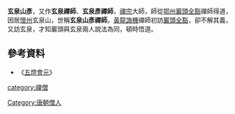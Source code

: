 '''玄泉山彥'''，又作'''玄泉禪師'''、'''玄泉彥禪師'''，[[禪宗|禪宗]]大師，師從[[鄂州|鄂州]][[巖頭全豁|巖頭全豁]]禪師得道，因居[[懷州|懷州]]玄泉山，世稱'''玄泉山彥禪師'''。[[黃龍誨機|黃龍誨機]]禪師初訪[[巖頭全豁|巖頭全豁]]，卻不解其義，又訪玄泉，才知巖頭與玄泉兩人說法為同，頓時悟道。

==參考資料==
*《[[五燈會元|五燈會元]]》


{{佛教人物小作品}}

[[Category:唐朝僧人|Category:唐朝僧人]]
[[category:禪僧|category:禪僧]]
